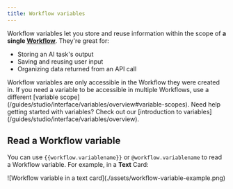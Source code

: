 ```yaml
---
title: Workflow variables
---
```


Workflow variables let you store and reuse information within the scope of **a single [Workflow](/guides/studio/interface/studio-interface-flows)**. They're great for:

- Storing an AI task's output
- Saving and reusing user input
- Organizing data returned from an API call

<Note>
Workflow variables are only accessible in the Workflow they were created in. If you need a variable to be accessible in multiple Workflows, use a different [variable scope](/guides/studio/interface/variables/overview#variable-scopes).
</Note>

<Tip>
    Need help getting started with variables? Check out our [introduction to variables](/guides/studio/interface/variables/overview).
</Tip>

## Read a Workflow variable

You can use `{{workflow.variablename}}` or `@workflow.variablename` to read a Workflow variable. For example, in a **Text** Card:

<Frame>
![Workflow variable in a text card](./assets/workflow-variable-example.png)
</Frame>